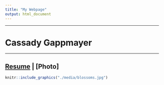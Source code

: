 ```yaml
---
title: "My Webpage"
output: html_document
---
```

___
# **Cassady Gappmayer**
___

## [Resume](https://CasGap.github.io/about-me/Resume.pdf) | [Photo]

```r
knitr::include_graphics("./media/blossoms.jpg")
```

